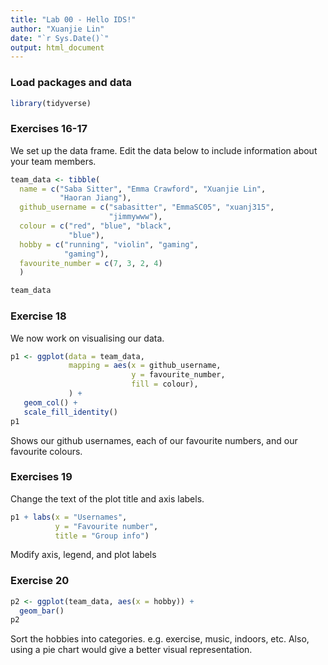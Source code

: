 ```yaml
---
title: "Lab 00 - Hello IDS!"
author: "Xuanjie Lin"
date: "`r Sys.Date()`"
output: html_document
---
```


### Load packages and data

```r
library(tidyverse) 
```

### Exercises 16-17

We set up the data frame. Edit the data below to include information about your team members.

```r
team_data <- tibble(
  name = c("Saba Sitter", "Emma Crawford", "Xuanjie Lin", 
           "Haoran Jiang"),
  github_username = c("sabasitter", "EmmaSC05", "xuanj315", 
                      "jimmywww"), 
  colour = c("red", "blue", "black", 
             "blue"),
  hobby = c("running", "violin", "gaming", 
            "gaming"),
  favourite_number = c(7, 3, 2, 4)
  )

team_data
```

### Exercise 18

We now work on visualising our data. 

```r
p1 <- ggplot(data = team_data, 
             mapping = aes(x = github_username, 
                           y = favourite_number,
                           fill = colour), 
             ) +
   geom_col() +
   scale_fill_identity()
p1
```


Shows our github usernames, each of our favourite numbers, and our favourite colours.

### Exercises 19

Change the text of the plot title and axis labels.

```r
p1 + labs(x = "Usernames", 
          y = "Favourite number",
          title = "Group info")
```

Modify axis, legend, and plot labels

### Exercise 20

```r
p2 <- ggplot(team_data, aes(x = hobby)) +
  geom_bar()
p2
```

Sort the hobbies into categories. e.g. exercise, music, indoors, etc. Also, using a pie chart would give a better visual representation.
